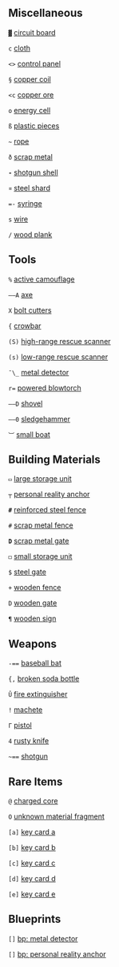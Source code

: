 == Miscellaneous ==

<code><nowiki>▓</nowiki></code> [[circuit board]]

<code><nowiki>c</nowiki></code> [[cloth]]

<code><nowiki>&lt;&gt;</nowiki></code> [[control panel]]

<code><nowiki>§</nowiki></code> [[copper coil]]

<code><nowiki>&lt;c</nowiki></code> [[copper ore]]

<code><nowiki>o</nowiki></code> [[energy cell]]

<code><nowiki>ß</nowiki></code> [[plastic pieces]]

<code><nowiki>~</nowiki></code> [[rope]]

<code><nowiki>ð</nowiki></code> [[scrap metal]]

'''<code><nowiki>-</nowiki></code>''' [[shotgun shell]]

<code><nowiki>¤</nowiki></code> [[steel shard]]

<code><nowiki>=-</nowiki></code> [[syringe]]

<code><nowiki>s</nowiki></code> [[wire]]

<code><nowiki>/</nowiki></code> [[wood plank]]

== Tools ==

<code><nowiki>%</nowiki></code> [[active camouflage]]

<code><nowiki>––A</nowiki></code> [[axe]]

<code><nowiki>X</nowiki></code> [[bolt cutters]]

<code><nowiki>{</nowiki></code> [[crowbar]]

<code><nowiki>(S)</nowiki></code> [[high-range rescue scanner]]

<code><nowiki>(s)</nowiki></code> [[low-range rescue scanner]]

<code><nowiki>¯\_</nowiki></code> [[metal detector]]

<code><nowiki>r=</nowiki></code> [[powered blowtorch]]

<code><nowiki>––D</nowiki></code> [[shovel]]

<code><nowiki>––0</nowiki></code> [[sledgehammer]]

<code><nowiki>︺</nowiki></code> [[small boat]]


== Building Materials ==

<code><nowiki>▭</nowiki></code> [[large storage unit]]

<code><nowiki>┬</nowiki></code> [[personal reality anchor]]

'''<code><nowiki>#</nowiki></code>''' [[reinforced steel fence]]

<code><nowiki>#</nowiki></code> [[scrap metal fence]]

'''<code><nowiki>D</nowiki></code>''' [[scrap metal gate]]

<code><nowiki>◻</nowiki></code> [[small storage unit]]

<code><nowiki>$</nowiki></code> [[steel gate]]

<code><nowiki>+</nowiki></code> [[wooden fence]]

<code><nowiki>D</nowiki></code> [[wooden gate]]

<code><nowiki>¶</nowiki></code> [[wooden sign]]

== Weapons ==

<code><nowiki>-==</nowiki></code> [[baseball bat]]

<code><nowiki>{,</nowiki></code> [[broken soda bottle]]

<code><nowiki>Û</nowiki></code> [[fire extinguisher]]

<code><nowiki>!</nowiki></code> [[machete]]

<code><nowiki>Г</nowiki></code> [[pistol]]

<code><nowiki>4</nowiki></code> [[rusty knife]]

<code><nowiki>~==</nowiki></code> [[shotgun]]

== Rare Items ==

<code><nowiki>@</nowiki></code> [[charged core]]

<code><nowiki>O</nowiki></code> [[unknown material fragment]]

<code><nowiki>[a]</nowiki></code> [[key card a]]

<code><nowiki>[b]</nowiki></code> [[key card b]]

<code><nowiki>[c]</nowiki></code> [[key card c]]

<code><nowiki>[d]</nowiki></code> [[key card d]]

<code><nowiki>[e]</nowiki></code> [[key card e]]

== Blueprints ==

<code><nowiki>[]</nowiki></code> [[bp: metal detector]]

<code><nowiki>[]</nowiki></code> [[bp: personal reality anchor]]
